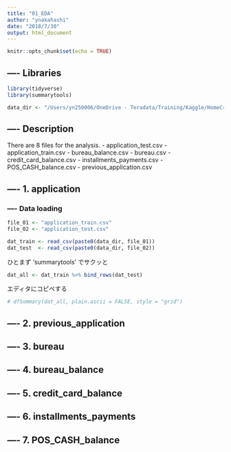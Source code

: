 ```yaml
---
title: "01_EDA"
author: "ynakahashi"
date: "2018/7/30"
output: html_document
---
```


```r
knitr::opts_chunk$set(echo = TRUE)
```

## ---- Libraries

```r
library(tidyverse)
library(summarytools)
```

```r
data_dir <- "/Users/yn250006/OneDrive - Teradata/Training/Kaggle/HomeCredit/Data/all/"
```


## ---- Description

There are 8 files for the analysis.
 - application_test.csv
 - application_train.csv
 - bureau_balance.csv
 - bureau.csv
 - credit_card_balance.csv
 - installments_payments.csv
 - POS_CASH_balance.csv
 - previous_application.csv

## ---- 1. application
### ---- Data loading
```r
file_01 <- "application_train.csv"
file_02 <- "application_test.csv"

dat_train <- read_csv(paste0(data_dir, file_01))
dat_test  <- read_csv(paste0(data_dir, file_02))
```


ひとまず 'summarytools' でサクッと
```r
dat_all <- dat_train %>% bind_rows(dat_test)
```

エディタにコピペする
```r
# dfSummary(dat_all, plain.ascii = FALSE, style = "grid")
```



## ---- 2. previous_application
## ---- 3. bureau
## ---- 4. bureau_balance
## ---- 5. credit_card_balance
## ---- 6. installments_payments
## ---- 7. POS_CASH_balance






